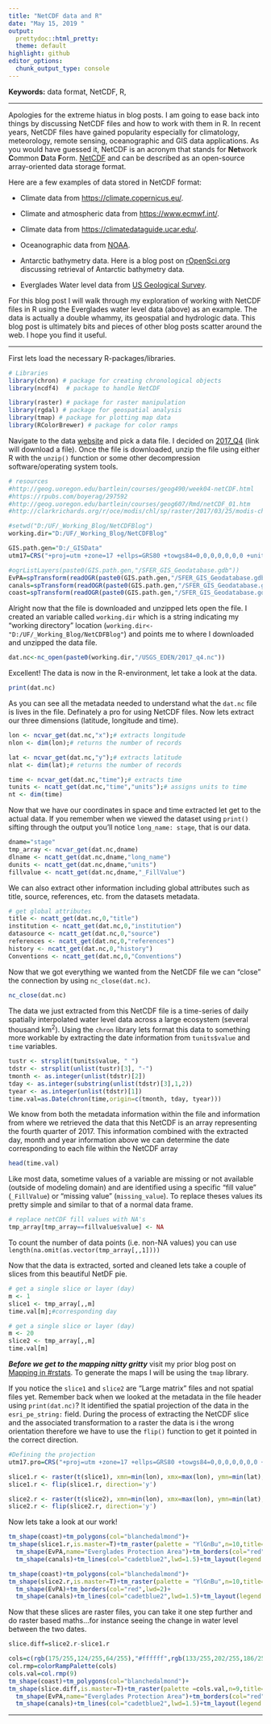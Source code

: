 ```yaml
---
title: "NetCDF data and R"
date: "May 15, 2019 "
output: 
  prettydoc::html_pretty:
  theme: default
highlight: github
editor_options: 
  chunk_output_type: console
---
```

  
  __Keywords:__ data format, NetCDF, R,

***

Apologies for the extreme hiatus in blog posts. I am going to ease back into things by discussing NetCDF files and how to work with them in R. In recent years, NetCDF files have gained popularity especially for climatology, meteorology, remote sensing, oceanographic and GIS data applications. As you would have guessed it, NetCDF is an acronym that stands for **Net**work **C**ommon **D**ata **F**orm. [NetCDF](https://www.unidata.ucar.edu/publications/factsheets/current/factsheet_netcdf.pdf){target="_blank"} and can be described as an open-source array-oriented data storage format.

Here are a few examples of data stored in NetCDF format:

- Climate data from [https://climate.copernicus.eu/](https://cds.climate.copernicus.eu/cdsapp#!/search?type=dataset){target="_blank"}.

- Climate and atmospheric data from [https://www.ecmwf.int/](https://www.ecmwf.int/en/forecasts/datasets){target="_blank"}.

- Climate data from [https://climatedataguide.ucar.edu/](https://climatedataguide.ucar.edu/climate-data){target="_blank"}.

- Oceanographic data from [NOAA](https://data.nodc.noaa.gov/cgi-bin/iso?id=gov.noaa.nodc:NCEI-WOD){target="_blank"}.

- Antarctic bathymetry data. Here is a blog post on [rOpenSci.org](https://ropensci.org/blog/2018/11/13/antarctic/){target="_blank"} discussing retrieval of Antarctic bathymetry data.

- Everglades Water level data from [US Geological Survey](https://sofia.usgs.gov/eden/models/watersurfacemod_download.php#netcdf){target="blank"}.


For this blog post I will walk through my exploration of working with NetCDF files in R using the Everglades water level data (above) as an example. The data is actually a double whammy, its geospatial and hydrologic data. This blog post is ultimately bits and pieces of other blog posts scatter around the web. I hope you find it useful. 

***

First lets load the necessary R-packages/libraries. 
```r
# Libraries
library(chron) # package for creating chronological objects
library(ncdf4)  # package to handle NetCDF

library(raster) # package for raster manipulation
library(rgdal) # package for geospatial analysis
library(tmap) # package for plotting map data
library(RColorBrewer) # package for color ramps
```

Navigate to the data [website](https://sofia.usgs.gov/eden/models/watersurfacemod_download.php#netcdf){target="_blank"} and pick a data file. I decided on [2017_Q4](https://sofia.usgs.gov/eden/data/netcdf/v2/2017_q4_v2prov.zip){target="_blank"} (link will download a file). Once the file is downloaded, unzip the file using either R with the `unzip()` function or some other decompression software/operating system tools. 

```r
# resources
#http://geog.uoregon.edu/bartlein/courses/geog490/week04-netCDF.html
#https://rpubs.com/boyerag/297592
#http://geog.uoregon.edu/bartlein/courses/geog607/Rmd/netCDF_01.htm
#http://clarkrichards.org/r/oce/modis/chl/sp/raster/2017/03/25/modis-chl-data/

#setwd("D:/UF/_Working_Blog/NetCDFBlog")
working.dir="D:/UF/_Working_Blog/NetCDFBlog"

GIS.path.gen="D:/_GISData"
utm17=CRS("+proj=utm +zone=17 +ellps=GRS80 +towgs84=0,0,0,0,0,0,0 +units=m +no_defs")

#ogrListLayers(paste0(GIS.path.gen,"/SFER_GIS_Geodatabase.gdb"))
EvPA=spTransform(readOGR(paste0(GIS.path.gen,"/SFER_GIS_Geodatabase.gdb"),"EPA_Boundary"),utm17)
canals=spTransform(readOGR(paste0(GIS.path.gen,"/SFER_GIS_Geodatabase.gdb"),"SFWMD_Canals"),utm17)
coast=spTransform(readOGR(paste0(GIS.path.gen,"/SFER_GIS_Geodatabase.gdb"),"SFWMD_Shoreline"),utm17)
```

Alright now that the file is downloaded and unzipped lets open the file. I created an variable called `working.dir` which is a string indicating my "working directory" location (`working.dir<-"D:/UF/_Working_Blog/NetCDFBlog"`) and points me to where I downloaded and unzipped the data file.

```r
dat.nc<-nc_open(paste0(working.dir,"/USGS_EDEN/2017_q4.nc"))
```

Excellent! The data is now in the R-environment, let take a look at the data.

```r
print(dat.nc)
```

As you can see all the metadata needed to understand what the `dat.nc` file is lives in the file. Definately a pro for using NetCDF files. Now lets extract our three dimensions (latitude, longitude and time).

```r
lon <- ncvar_get(dat.nc,"x");# extracts longitude
nlon <- dim(lon);# returns the number of records

lat <- ncvar_get(dat.nc,"y");# extracts latitude
nlat <- dim(lat);# returns the number of records

time <- ncvar_get(dat.nc,"time");# extracts time
tunits <- ncatt_get(dat.nc,"time","units");# assigns units to time
nt <- dim(time)
```

Now that we have our coordinates in space and time extracted let get to the actual data. If you remember when we viewed the dataset using `print()` sifting through the output you'll notice `long_name: stage`, that is our data.

```r
dname="stage"
tmp_array <- ncvar_get(dat.nc,dname)
dlname <- ncatt_get(dat.nc,dname,"long_name")
dunits <- ncatt_get(dat.nc,dname,"units")
fillvalue <- ncatt_get(dat.nc,dname,"_FillValue")
```

We can also extract other information including global attributes such as title, source, references, etc. from the datasets metadata. 

```r
# get global attributes
title <- ncatt_get(dat.nc,0,"title")
institution <- ncatt_get(dat.nc,0,"institution")
datasource <- ncatt_get(dat.nc,0,"source")
references <- ncatt_get(dat.nc,0,"references")
history <- ncatt_get(dat.nc,0,"history")
Conventions <- ncatt_get(dat.nc,0,"Conventions")
```

Now that we got everything we wanted from the NetCDF file we can "close" the connection by using `nc_close(dat.nc)`. 

```r
nc_close(dat.nc)
```

The data we just extracted from this NetCDF file is a time-series of daily spatially interpolated water level data across a large ecosystem (several thousand km^2^). Using the `chron` library lets format this data to something more workable by extracting the date information from `tunits$value` and `time` variables.  

```r
tustr <- strsplit(tunits$value, " ")
tdstr <- strsplit(unlist(tustr)[3], "-")
tmonth <- as.integer(unlist(tdstr)[2])
tday <- as.integer(substring(unlist(tdstr)[3],1,2))
tyear <- as.integer(unlist(tdstr)[1])
time.val=as.Date(chron(time,origin=c(tmonth, tday, tyear)))
```

We know from both the metadata information within the file and information from where we retrieved the data that this NetCDF is an array representing the fourth quarter of 2017. This information combined with the extracted day, month and year information above we can determine the date corresponding to each file within the NetCDF array

```r
head(time.val)
```

Like most data, sometime values of a variable are missing or not available (outside of modeling domain) and are identified using a specific "fill value" (`_FillValue`) or "missing value" (`missing_value`). To replace theses values its pretty simple and similar to that of a normal data frame. 

```r
# replace netCDF fill values with NA's
tmp_array[tmp_array==fillvalue$value] <- NA
```

To count the number of data points (i.e. non-NA values) you can use `length(na.omit(as.vector(tmp_array[,,1])))`

Now that the data is extracted, sorted and cleaned lets take a couple of slices from this beautiful NetDF pie.

```r
# get a single slice or layer (day)
m <- 1
slice1 <- tmp_array[,,m]
time.val[m];#corresponding day
```

```r
# get a single slice or layer (day)
m <- 20
slice2 <- tmp_array[,,m]
time.val[m]
```

***Before we get to the mapping nitty gritty*** visit my prior blog post on [Mapping in #rstats](https://swampthingecology.org/blog/mapping-in-rstats/){target="_blank"}. To generate the maps I will be using the `tmap` library.


If you notice the `slice1` and `slice2` are "Large matrix" files and not spatial files yet. Remember back when we looked at the metadata in the file header using `print(dat.nc)`? It identified the spatial projection of the data in the `esri_pe_string:` field. During the process of extracting the  NetCDF slice and the associated transformation to a raster the data is i the wrong orientation therefore we have to use the `flip()` function to get it pointed in the correct direction.

```r
#Defining the projection
utm17.pro=CRS("+proj=utm +zone=17 +ellps=GRS80 +towgs84=0,0,0,0,0,0,0 +units=m +no_defs")

slice1.r <- raster(t(slice1), xmn=min(lon), xmx=max(lon), ymn=min(lat), ymx=max(lat),crs=utm17.pro)
slice1.r <- flip(slice1.r, direction='y')

slice2.r <- raster(t(slice2), xmn=min(lon), xmx=max(lon), ymn=min(lat), ymx=max(lat),crs=utm17.pro)
slice2.r <- flip(slice2.r, direction='y')
```

Now lets take a look at our work!

```r
tm_shape(coast)+tm_polygons(col="blanchedalmond")+
tm_shape(slice1.r,is.master=T)+tm_raster(palette = "YlGnBu",n=10,title="Stage Elevation (cm, NGVD88)\n for 10/01/2017 ")+
  tm_shape(EvPA,name="Everglades Protection Area")+tm_borders(col="red",lwd=2)+
  tm_shape(canals)+tm_lines(col="cadetblue2",lwd=1.5)+tm_layout(legend.outside = T)

tm_shape(coast)+tm_polygons(col="blanchedalmond")+
tm_shape(slice2.r,is.master=T)+tm_raster(palette = "YlGnBu",n=10,title="Stage Elevation (cm, NGVD88)\n for 10/20/2017 ")+
  tm_shape(EvPA)+tm_borders(col="red",lwd=2)+
  tm_shape(canals)+tm_lines(col="cadetblue2",lwd=1.5)+tm_layout(legend.outside = T)
```

Now that these slices are raster files, you can take it one step further and do raster based maths...for instance seeing the change in water level between the two dates.

```r
slice.diff=slice2.r-slice1.r
```

```r
cols=c(rgb(175/255,124/255,64/255),"#ffffff",rgb(133/255,202/255,186/255))
col.rmp=colorRampPalette(cols)
cols.val=col.rmp(9)
tm_shape(coast)+tm_polygons(col="blanchedalmond")+
tm_shape(slice.diff,is.master=T)+tm_raster(palette =cols.val,n=9,title="Stage Difference between\n 10/20/2017 and 10/01/2017 (cm)",midpoint=0,style="fixed",breaks=c(-40,-30,-20,-10,0,0,20,40,60,80))+
  tm_shape(EvPA,name="Everglades Protection Area")+tm_borders(col="red",lwd=2)+
  tm_shape(canals)+tm_lines(col="cadetblue2",lwd=1.5)+tm_layout(legend.outside = T)
```

***